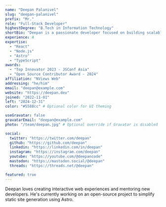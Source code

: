 ```yaml
---
name: "Deepan Palanivel"
slug: "deepan-palanivel"
prefix: "Mr."
role: "Full-Stack Developer"
highestDegree: "B.Tech in Information Technology"
shortBio: "Deepan is a passionate developer focused on building scalable tools and improving developer workflows."
experience: 4
expertise:
  - "React"
  - "Node.js"
  - "Astro"
  - "TypeScript"
awards:
  - "Top Innovator 2023 - JSConf Asia"
  - "Open Source Contributor Award - 2024"
affiliation: "NViews Web"
addressing: "he/him"
email: "deepan@example.com"
website: "https://deepan.dev"
joined: "2022-11-01"
left: "2024-12-31"
color: "#5588cc" # Optional color for UI theming

useGravatar: false
gravatarEmail: "deepan@example.com"
photo: "/team/deepan.jpg" # Optional override if Gravatar is disabled

social:
  twitter: "https://twitter.com/deepan"
  github: "https://github.com/deepan"
  linkedin: "https://linkedin.com/in/deepan"
  instagram: "https://instagram.com/deepan"
  youtube: "https://youtube.com/@deepancode"
  mastodon: "https://mastodon.social/@deepan"
  threads: "https://threads.net/@deepan"

featured: true
---
```


Deepan loves creating interactive web experiences and mentoring new developers.
He's currently working on an open-source project to simplify static site generation using Astro.
